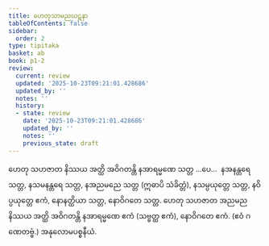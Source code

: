 ```yaml
---
title: ဟေတုသာမညဃဋနာ
tableOfContents: false
sidebar:
  order: 2
type: tipitaka
basket: ab
book: p1-2
review:
  current: review
  updated: '2025-10-23T09:21:01.428686'
  updated_by: ''
  notes: ''
  history:
  - state: review
    date: '2025-10-23T09:21:01.428686'
    updated_by: ''
    notes: ''
    previous_state: draft
---
```



<ReviewStatus review={frontmatter.review} showDetails={true} />

<HypothesisAnnotation frontmatter={frontmatter} />

<DynamicBreadcrumb />

<Division number="65" book="p1-2" e="ch" v="37" p="493">

<Paragraph number="3096" book="p1-2">
ဟေတု သဟဇာတ နိဿယ အတ္ထိ အဝိဂတန္တိ နအာရမ္မဏေ သတ္တ …ပေ…  နအနန္တရေ သတ္တ, နသမနန္တရေ သတ္တ, နအညမညေ သတ္တ (ဣဓာပိ သံခိတ္တံ), နသမ္ပယုတ္တေ သတ္တ, နဝိပ္ပယုတ္တေ ဧကံ, နောနတ္ထိယာ သတ္တ, နောဝိဂတေ သတ္တ.
</Paragraph>

<Paragraph number="3097" book="p1-2">
ဟေတု သဟဇာတ အညမည နိဿယ အတ္ထိ အဝိဂတန္တိ နအာရမ္မဏေ ဧကံ (သဗ္ဗတ္ထ ဧကံ), နောဝိဂတေ ဧကံ. (ဧဝံ ဂဏေတဗ္ဗံ.)

</Paragraph>
</Division>

<Paragraph number="3098" type="center" book="p1-2">
အနုလောမပစ္စနီယံ.
</Paragraph>